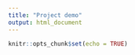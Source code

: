 ```yaml
---
title: "Project demo"
output: html_document
---
```


```r
knitr::opts_chunk$set(echo = TRUE)
```


